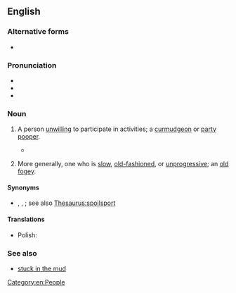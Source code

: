 {{also|stick-in-the-mud}}
==English==
{{was wotd|2008|April|2}}

===Alternative forms===
* {{l|en|stick-in-the-mud}}

===Pronunciation===
* {{IPA|en|/ˈstɪk.ɪn.ðəˌmʌd/|nocount=1}}
* {{audio|en|en-us-stick in the mud.ogg|Audio (US)}}
* {{audio|en|en-au-stick in the mud.ogg|Audio (AU)}}

===Noun===
{{en-noun|sticks in the mud|s}}

# {{lb|en|idiomatic|pejorative}} A person [[unwilling]] to participate in activities; a [[curmudgeon]] or [[party pooper]].
#: {{ux|en|Have a little fun sometimes and don't be such a '''stick-in-the-mud'''.}}
#* {{quote-book|en|date=9 November 2005|author=Dan Shive|title=El Goonish Shive|section=Comic for Wednesday, Nov 9, 2005|sectionurl=https://www.egscomics.com/comic/2005-11-09|format=webcomic|text="I don't hold back like you do.  Even Tedd's dad can tell you're a '''stick-in-the-mud'''.  That's why he made you the supervisor of this party."}}
# {{lb|en|idiomatic|pejorative}} More generally, one who is [[slow]], [[old-fashioned]], or [[unprogressive]]; an [[old fogey]].

====Synonyms====
* {{sense|person unwilling to participate}} {{l|en|killjoy}}, {{l|en|party pooper}}, {{l|en|spoilsport}}; see also [[Thesaurus:spoilsport]]

====Translations====
{{trans-top|one who is slow, old-fashioned, or unprogressive}}
{{trans-mid}}
* Polish: {{t+|pl|beton|m}}
{{trans-bottom}}

===See also===
* [[stuck in the mud]]

[[Category:en:People]]